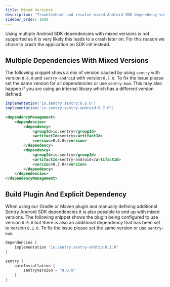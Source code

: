 ```yaml
---
title: Mixed Versions
description: "Troubleshoot and resolve mixed Android SDK dependency versions."
sidebar_order: 1000
---
```


Using multiple Android SDK dependencies with mixed versions is not supported as it is very likely this leads to a crash later on. For this reason we chose to crash the application on SDK init instead.

## Multiple Dependencies With Mixed Versions

The following snippet shows a mix of version caused by using `sentry` with version `8.6.0` and `sentry-android` with version `8.7.0`. To fix the issue please set the same version for all dependencies or use `sentry-bom`. This may also happen if you are using an internal library which has a different version defined.

```groovy {tabTitle:Gradle}{filename:build.gradle}
implementation('io.sentry:sentry:8.6.0')
implementation('io.sentry:sentry-android:8.7.0')
```
```xml {tabTitle:Maven}{filename:pom.xml}
<dependencyManagement>
    <dependencies>
        <dependency>
            <groupId>io.sentry</groupId>
            <artifactId>sentry</artifactId>
            <version>8.6.0</version>
        </dependency>
        <dependency>
            <groupId>io.sentry</groupId>
            <artifactId>sentry-android</artifactId>
            <version>8.7.0</version>
        </dependency>
    </dependencies>
</dependencyManagement>
```

## Build Plugin And Explicit Dependency

When using our Gradle or Maven plugin and manually defining additional Sentry Android SDK dependencies it is also possible to end up with mixed versions. The following snippet shows the plugin being configured to use version `8.0.0` but there is also an additional dependency that has been set to version `8.1.0`. To fix the issue please set the same version or use `sentry-bom`.

```groovy {tabTitle:Gradle}{filename:build.gradle}
dependencies {
	implementation 'io.sentry:sentry-okhttp:8.1.0'
}

sentry {
	autoInstallation {
		sentryVersion = "8.0.0"
	}
}
```
